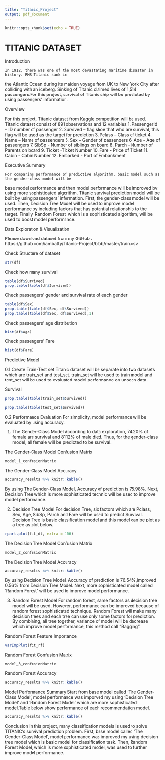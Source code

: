 ```yaml
---
title: "Titanic_Project"
output: pdf_document
---
```


```r
knitr::opts_chunk$set(echo = TRUE)
```

#################################################################################################
#                                       TITANIC DATASET                                         #
#################################################################################################

Introduction
	
	In 1912, there was one of the most devastating maritime disaster in history. RMS Titanic sank in 
the Atlantic Ocean during its maiden voyage from UK to New York City after colliding with an iceberg.
Sinking of Titanic claimed lives of 1,514 passengers.For this project, survival of Titanic ship will be 
predicted by using passengers' information.

Overview
	
For this project, Titanic dataset from Kaggle competition will be used. Titanic dataset consist of 891 observations and 12 variables
1.	PassengerId – ID number of passenger
2.	Survived – flag shoe that who are survival, this flag will be used as the target for prediction
3.	Pclass – Class of ticket
4.	Name  – Name of passengers 
5.	Sex – Gender of passengers
6.	Age - Age of passengers
7.  SibSp - Number of siblings on board
8.  Parch - Number of Parents on board
9.  Ticket -Ticket Number
10. Fare - Price of Ticket
11. Cabin - Cabin Number
12. Embarked - Port of Embankment

Executive Summary
	
	For comparing performance of predictive algorithm, basic model such as the gender-class model will be 
base model performance and then model performance will be improved by using more sophisticated algorithm.
Titanic survival prediction model will be built by using passengers' information. First, the gender-class 
model will be used. Then, Decision Tree Model will be used to improve model performance by including factors
that has potential relationship to the target. Finally, Random Forest, which is a sophisticated algorithm,
will be used to boost model performance.

Data Exploration & Visualization

Please download dataset from my GitHub : https://github.com/iambatty/Titanic-Project/blob/master/train.csv

Check Structure of dataset
```r
str(df)
```

Check how many survival
```r
table(df$Survived)
prop.table(table(df$Survived))
```

Check passengers' gender and survival rate of each gender
```r
table(df$Sex)
prop.table(table(df$Sex, df$Survived))
prop.table(table(df$Sex, df$Survived),1)
```

Check passengers' age distribution
```r
hist(df$Age)
```

Check passengers' Fare
```r
hist(df$Fare)
```

Predictive Model

0.1 Create Train-Test set
Titanic dataset will be separate into two datasets which are train_set and test_set. train_set will be used
to train model and test_set will be used to evaluated model performance on unseen data.

Survival 
```r
prop.table(table(train_set$Survived))
```

```r
prop.table(table(test_set$Survived))
```

0.2 Performance Evaluation
For simplicity, model performance will be evaluated by using accuracy.
   
1. The Gender-Class Model
According to data exploration, 74.20% of female are survival and 81.12% of male died. Thus, for the gender-class model,
all female will be predicted to be survival.

The Gender-Class Model Confusion Matrix
```r
model_1_confusionMatrix
```

The Gender-Class Model Accuracy
```r
accuracy_results %>% knitr::kable()
```

By using The Gender-Class Model, Accuracy of prediction is 75.98%. Next, Decision Tree which is more sophisticated 
technic will be used to improve model performance.

2. Decision Tree Model
For decision Tree, six factors which are Pclass, Sex, Age, SibSp, Parch and Fare will be used to predict
Survival. Decision Tree is basic classification model and this model can be plot as a tree as plot below.

```r
rpart.plot(fit_dt, extra = 106)
```

The Decision Tree Model Confusion Matrix
```r
model_2_confusionMatrix
```

The Decision Tree Model Accuracy
```r
accuracy_results %>% knitr::kable()
```

By using Decision Tree Model, Accuracy of prediction is 76.54%,improved 0.56% from Decision Tree Model. Next, 
more sophisticated model called 'Random Forest' will be used to improve model performance.

3. Random Forest Model
For random forest, same factors as decision tree model will be used. However, performance can be improved because of 
random forest sophisticated technique. Random Forest will make many decision trees and each tree can use only some
factors for prediction. By combining, all tree together, variance of model will be decrease which improve model 
performance, this method call "Bagging".

Random Forest Feature Importance
```r
varImpPlot(fit_rf)
```

Random Forest Confusion Matrix
```r
model_3_confusionMatrix
```

Random Forest Accuracy
```r
accuracy_results %>% knitr::kable()
```

Model Performance Summary
Start from base model called 'The Gender-Class Model', model performance was imporved my using 'Decision Tree Model' and 
'Random Forest Model' which are more sophisticated model.Table below show performance of each recommendation model.


```r
accuracy_results %>% knitr::kable()
```

Conclusion
In this project, many classification models is used to solve TITANIC's survival prediction problem. First, base model called 'The Gender-Class Model', model performance was improved my using decision tree model which is
basic model for classification task. Then, Random Forest Model, which is more sophisticated model, was used to further 
improve model performance.

